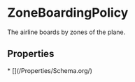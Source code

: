 # ZoneBoardingPolicy

The airline boards by zones of the plane.

## Properties

<Grid>
* [](/Properties/Schema.org/)

</Grid>

